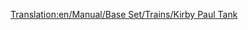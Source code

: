 [[Translation:en/Manual/Base Set/Trains/Kirby Paul Tank]]
{{pl/pociągi|Image=[[File:en/Kirbypaultank.png]]
|Cost=£8,203 ($16.462)
|Speed=64 km/h (40 mph)
|Weight=47 t
|Power=300 hp (223 kW)
|Annual=£820 ($1.640)
|Designed=1925
|Lifespan=15
|Capacity=N/A
|Description=Czołg Kirby-Paul jest jednym z silników dostępnych na początku gry. Jest tani i ma bardzo niską prędkość i moc. Uaktualnij je, gdy tylko pozwoli na to czas i pieniądze.
| Real-life = Collett Sakwa Tank, w szczególności [http://en.wikipedia.org/wiki/GWR_5700_Class GWR 5700 Class].
}}